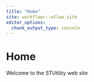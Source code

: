 ```yaml
---
title: "Home"
site: workflowr::wflow_site
editor_options:
  chunk_output_type: console
---
```


# Home

Welcome to the STUtility web site

